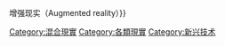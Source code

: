 {{Catmain|增强现实{{!}}增强现实（Augmented reality）}}
{{Commons category|Augmented reality}}

[[Category:混合現實|Category:混合現實]]
[[Category:各類現實|Category:各類現實]]
[[Category:新兴技术|Category:新兴技术]]
